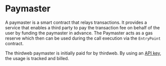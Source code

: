 # Paymaster

A paymaster is a smart contract that relays transactions.
It provides a service that enables a third party to pay the transaction fee on behalf
of the user by funding the paymaster in advance.
The Paymaster acts as a gas reserve which then can be used during the call execution via the
`EntryPoint` contract.

The thirdweb paymaster is initially paid for by thirdweb.
By using an [API key](/api-keys), the usage is tracked and billed.
